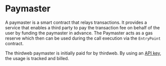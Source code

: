 # Paymaster

A paymaster is a smart contract that relays transactions.
It provides a service that enables a third party to pay the transaction fee on behalf
of the user by funding the paymaster in advance.
The Paymaster acts as a gas reserve which then can be used during the call execution via the
`EntryPoint` contract.

The thirdweb paymaster is initially paid for by thirdweb.
By using an [API key](/api-keys), the usage is tracked and billed.
